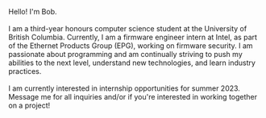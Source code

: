 Hello! I'm Bob. 
\
\
I am a third-year honours computer science student at the University of British Columbia. Currently, I am a firmware engineer intern at Intel, as part of the Ethernet Products Group (EPG), working on firmware security. I am passionate about programming and am continually striving to push my abilities to the next level, understand new technologies, and learn industry practices.
\
\
I am currently interested in internship opportunities for summer 2023. Message me for all inquiries and/or if you're interested in working together on a project!
